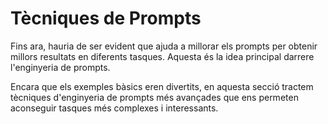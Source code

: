 # Tècniques de Prompts


Fins ara, hauria de ser evident que ajuda a millorar els prompts per obtenir millors resultats en diferents tasques. Aquesta és la idea principal darrere l'enginyeria de prompts.

Encara que els exemples bàsics eren divertits, en aquesta secció tractem tècniques d'enginyeria de prompts més avançades que ens permeten aconseguir tasques més complexes i interessants.

<ContentFileNames section="techniques" lang="ca"/>
